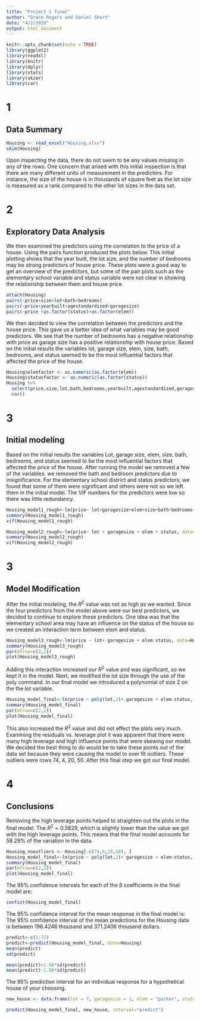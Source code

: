 ```yaml
---
title: "Project 1 final"
author: "Grace Rogers and Daniel Short"
date: "4/2/2020"
output: html_document
---
```


```r
knitr::opts_chunk$set(echo = TRUE)
library(ggplot2)
library(readxl)
library(knitr)
library(dplyr)
library(stats)
library(skimr)
library(car)
```

# 1 
## Data Summary

```r
Housing <- read_excel("Housing.xlsx")
skim(Housing)
```

Upon inspecting the data, there do not seem to be any values missing in any of the rows. One concern that arised with this initial inspection is that there are many different units of measurement in the predictors. For instance, the size of the house is in thousands of square feet as the lot size is measured as a rank compared to the other lot sizes in the data set.

# 2
## Exploratory Data Analysis
We then examined the predictors using the correlation to the price of a house. Using the pairs function produced the plots below. This initial plotting shows that the year built, the lot size, and the number of bedrooms may be strong predictors of house price. These plots were a good way to get an overview of the predictors, but some of the pair plots such as the elementary school variable and status variable were not clear in showing the relationship between them and house price.

```r
attach(Housing)
pairs(~price+size+lot+bath+bedrooms)
pairs(~price+yearbuilt+agestandardized+garagesize)
pairs(~price +as.factor(status)+as.factor(elem))
```

We then decided to view the correlation between the predictors and the house price. This gave us a better idea of what variables may be good predictors. We see that the number of bedrooms has a negative relationship with price as garage size has a positive relationship with house price. Based on the initial results the variables lot, garage size, elem, size, bath, bedrooms, and status seemed to be the most influential factors that affected the price of the house.

```r
Housing$elemfactor <- as.numeric(as.factor(elem))
Housing$statusfactor <- as.numeric(as.factor(status))
Housing %>%
  select(price,size,lot,bath,bedrooms,yearbuilt,agestandardized,garagesize, elemfactor, statusfactor) %>%
  cor()
```

# 3
## Initial modeling

Based on the initial results the variables Lot, garage size, elem, size, bath, bedrooms, and status seemed to be the most influential factors that affected the price of the house. After running the model we removed a few of the variables. we removed the bath and bedroom predictors due to insignificance. For the elementary school district and status predictors, we found that some of them were significant and others were not so we left them in the initial model. The VIF numbers for the predictors were low so there was little redundancy.

```r
Housing_model1_rough<-lm(price~ lot+garagesize+elem+size+bath+bedrooms+status+elem,data=Housing)
summary(Housing_model1_rough)
vif(Housing_model1_rough)
```


```r
Housing_model2_rough<-lm(price~ lot + garagesize + elem + status, data=Housing)
summary(Housing_model2_rough)
vif(Housing_model2_rough)

```
# 3
## Model Modification

After the initial modeling, the $R^2$ value was not as high as we wanted. Since the four predictors from the model above were our best predictors, we decided to continue to explore these predictors. One idea was that the elementary school area may have an influence on the status of the house so we created an interaction term between elem and status.

```r
Housing_model3_rough<-lm(price ~ lot+ garagesize + elem:status, data=Housing)
summary(Housing_model3_rough)
par(mfrow=c(2,2))
plot(Housing_model3_rough)
```

Adding this interaction increased our $R^2$ value and was significant, so we kept it in the model. Next, we modified the lot size through the use of the poly command. In our final model we introduced a polynomial of size 2 on the the lot variable.

```r
Housing_model_final<-lm(price ~ poly(lot,2)+ garagesize + elem:status, data=Housing)
summary(Housing_model_final)
par(mfrow=c(2,2))
plot(Housing_model_final)

```

This also increased the $R^2$ value and did not effect the plots very much. Examining the residuals vs. leverage plot it was apparent that there were many high leverage and high influence points that were skewing our model. We decided the best thing to do would be to take these points out of the data set because they were causing the model to over fit outliers. These outliers were rows 74, 4, 20, 50. After this final step we got our final model.

# 4
## Conclusions
Removing the high leverage points helped to straighten out the plots in the final model. The $R^2 = 0.5829$, which is slightly lower than the value we got with the high leverage points. This means that the final model accounts for $58.29$% of the variation in the data.
```r
Housing_nooutliers <- Housing[-c(74,4,20,50), ]
Housing_model_final<-lm(price ~ poly(lot,2)+ garagesize + elem:status, data=Housing_nooutliers)
summary(Housing_model_final)
par(mfrow=c(2,2))
plot(Housing_model_final)
```
The 95% confidence intervals for each of the β coefficients in the final model are: 
```r
confint(Housing_model_final)
```
The 95% confidence interval for the mean response in the final model is:
The 95% confidence interval of the mean predictions for the Housing data is between 196.4246 thousand and 371.2406 thousand dollars.
```r
predict<-c(1:72)
predict<-predict(Housing_model_final, data=Housing)
mean(predict)
sd(predict)
```

```r
mean(predict)+1.96*sd(predict)
mean(predict)-1.96*sd(predict)
```


The 95% prediction interval for an individual response for a hypothetical house of your choosing.
```r
new_house <- data.frame(lot = 7, garagesize = 2, elem = "parker", status = "pen")

predict(Housing_model_final, new_house, interval="predict")

```


























